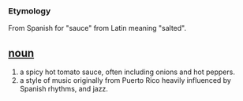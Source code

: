 === Etymology ===
From Spanish for "sauce" from Latin meaning "salted".

== [[noun]] ==
#a spicy hot tomato sauce, often including onions and hot peppers.
#a style of music originally from Puerto Rico heavily influenced by Spanish rhythms, and jazz.